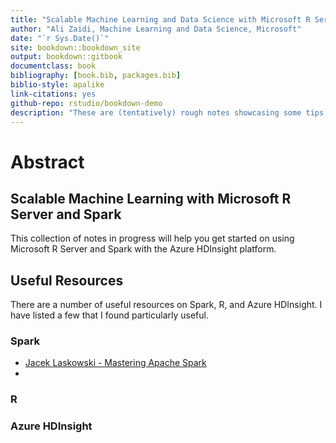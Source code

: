 ```yaml
--- 
title: "Scalable Machine Learning and Data Science with Microsoft R Server and Spark"
author: "Ali Zaidi, Machine Learning and Data Science, Microsoft"
date: "`r Sys.Date()`"
site: bookdown::bookdown_site
output: bookdown::gitbook
documentclass: book
bibliography: [book.bib, packages.bib]
biblio-style: apalike
link-citations: yes
github-repo: rstudio/bookdown-demo
description: "These are (tentatively) rough notes showcasing some tips on conducting large scale data analysis with R, Spark, and Microsoft R Server. The focus is primarily on machine learning with Azure HDInsight platform, but review other in-memory, large-scale data analysis platforms, such as R Services with SQL Server 2016, and discuss how to utilize BI tools such as PowerBI and Shiny for dynamic reporting, and report generation."
---
```


# Abstract
## Scalable Machine Learning with Microsoft R Server and Spark

This collection of notes in progress will help you get started on using Microsoft R Server and Spark with the Azure HDInsight platform. 

## Useful Resources
There are a number of useful resources on Spark, R, and Azure HDInsight. I have listed a few that I found particularly useful.

### Spark
+ [Jacek Laskowski - Mastering Apache Spark](https://www.gitbook.com/book/jaceklaskowski/mastering-apache-spark/details)
+ 

### R

### Azure HDInsight
